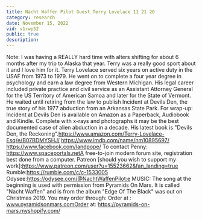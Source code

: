 ```yaml
---
title: Nacht Waffen Pilot Guest Terry Lovelace 11 21 20
category: research
date: November 15, 2022
vid: v1rwp52
public: true
description:
---
```

Note: I was having a REALLY hard time with alters shifting for about 6 months after my trip to Alaska that year. Terry was a really good sport about it and I love him for it.
Terry Lovelace served six years on active duty in the USAF from 1973 to 1979. He went on to complete a four year degree in psychology and earn a law degree from Western Michigan. His legal career included private practice and civil service as an Assistant Attorney General for the US Territory of American Samoa and later for the State of Vermont. He waited until retiring from the law to publish Incident at Devils Den, the true story of his 1977 abduction from an Arkansas State Park.
For wrap-up: Incident at Devils Den is available on Amazon as a Paperback, Audiobook and Kindle. Complete with x-rays and photographs it may be the best documented case of alien abduction in a decade.
His latest book is "Devils Den, the Reckoning".https://www.amazon.com/Terry-Lovelace-Esq/e/B07BDMYSHJ/
https://www.imdb.com/name/nm10895697/
https://www.facebook.com/landpope/
To contact Penny:
https://www.spaceportals.netA free-to-join modern forum site, registration best done from a computer.
Patreon [should you wish to support my work]:https://www.patreon.com/user?u=15523662&fan_landing=true
Rumble:https://rumble.com/c/c-1533005
Odysee:https://odysee.com/@NachtWaffenPilot:e
MUSIC:
The song at the beginning is used with permission from Pyramids On Mars.
It is called "Nacht Waffen" and is from the album "Edge Of The Black" was out on Christmas 2019.
You may order through:
Order at : www.pyramidsonmars.comOrder at: https://pyramids-on-mars.myshopify.com/
